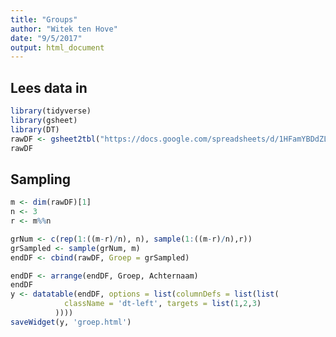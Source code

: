 ```yaml
---
title: "Groups"
author: "Witek ten Hove"
date: "9/5/2017"
output: html_document
---
```


## Lees data in

```r
library(tidyverse)
library(gsheet)
library(DT)
rawDF <- gsheet2tbl("https://docs.google.com/spreadsheets/d/1HFamYBDdZLnZT9s2lPtsOY7Vqoc84fPWFsbb1MMyeGw/edit?usp=sharing")
rawDF
```

## Sampling

```r
m <- dim(rawDF)[1]
n <- 3
r <- m%%n

grNum <- c(rep(1:((m-r)/n), n), sample(1:((m-r)/n),r))
grSampled <- sample(grNum, m)
endDF <- cbind(rawDF, Groep = grSampled)

endDF <- arrange(endDF, Groep, Achternaam)
endDF
y <- datatable(endDF, options = list(columnDefs = list(list(
            className = 'dt-left', targets = list(1,2,3)
          ))))
saveWidget(y, 'groep.html')
```

